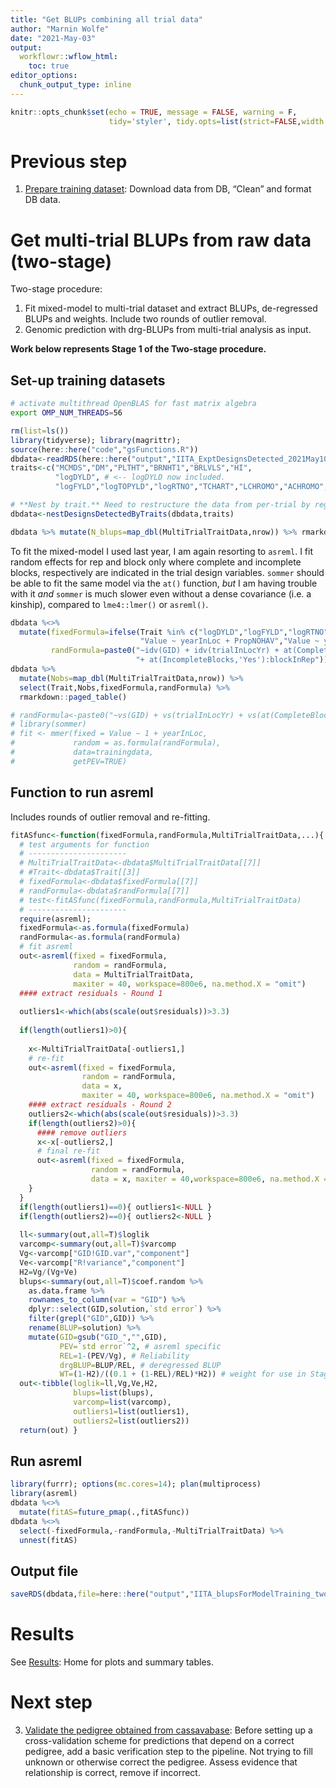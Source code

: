 ```yaml
---
title: "Get BLUPs combining all trial data"
author: "Marnin Wolfe"
date: "2021-May-03"
output: 
  workflowr::wflow_html:
    toc: true
editor_options:
  chunk_output_type: inline
---
```


```r
knitr::opts_chunk$set(echo = TRUE, message = FALSE, warning = F, 
                      tidy='styler', tidy.opts=list(strict=FALSE,width.cutoff=100), highlight=TRUE)
```

# Previous step 

1. [Prepare training dataset](01-cleanTPdata.html): Download data from DB, "Clean" and format DB data.

# Get multi-trial BLUPs from raw data (two-stage)

Two-stage procedure: 

1. Fit mixed-model to multi-trial dataset and extract BLUPs, de-regressed BLUPs and weights. Include two rounds of outlier removal.
2. Genomic prediction with drg-BLUPs from multi-trial analysis as input. 

**Work below represents Stage 1 of the Two-stage procedure.**

## Set-up training datasets
```bash
# activate multithread OpenBLAS for fast matrix algebra
export OMP_NUM_THREADS=56
```
```r
rm(list=ls())
library(tidyverse); library(magrittr);
source(here::here("code","gsFunctions.R"))
dbdata<-readRDS(here::here("output","IITA_ExptDesignsDetected_2021May10.rds"))
traits<-c("MCMDS","DM","PLTHT","BRNHT1","BRLVLS","HI",
          "logDYLD", # <-- logDYLD now included. 
          "logFYLD","logTOPYLD","logRTNO","TCHART","LCHROMO","ACHROMO","BCHROMO")

# **Nest by trait.** Need to restructure the data from per-trial by regrouping by trait. 
dbdata<-nestDesignsDetectedByTraits(dbdata,traits)
```

```r
dbdata %>% mutate(N_blups=map_dbl(MultiTrialTraitData,nrow)) %>% rmarkdown::paged_table()
```

To fit the mixed-model I used last year, I am again resorting to `asreml`. I fit random effects for rep and block only where complete and incomplete blocks, respectively are indicated in the trial design variables. `sommer` should be able to fit the same model via the `at()` function, _but_ I am having trouble with it _and_ `sommer` is much slower even without a dense covariance (i.e. a kinship), compared to `lme4::lmer()` or `asreml()`. 

```r
dbdata %<>% 
  mutate(fixedFormula=ifelse(Trait %in% c("logDYLD","logFYLD","logRTNO","logTOPYLD"),
                             "Value ~ yearInLoc + PropNOHAV","Value ~ yearInLoc"),
         randFormula=paste0("~idv(GID) + idv(trialInLocYr) + at(CompleteBlocks,'Yes'):repInTrial ",
                            "+ at(IncompleteBlocks,'Yes'):blockInRep"))
dbdata %>% 
  mutate(Nobs=map_dbl(MultiTrialTraitData,nrow)) %>% 
  select(Trait,Nobs,fixedFormula,randFormula) %>% 
  rmarkdown::paged_table()
```

```r
# randFormula<-paste0("~vs(GID) + vs(trialInLocYr) + vs(at(CompleteBlocks,'Yes'),repInTrial) + vs(at(IncompleteBlocks,'Yes'),blockInRep)")
# library(sommer)
# fit <- mmer(fixed = Value ~ 1 + yearInLoc,
#             random = as.formula(randFormula),
#             data=trainingdata,
#             getPEV=TRUE)
```

## Function to run asreml

Includes rounds of outlier removal and re-fitting.

```r
fitASfunc<-function(fixedFormula,randFormula,MultiTrialTraitData,...){
  # test arguments for function
  # ----------------------
  # MultiTrialTraitData<-dbdata$MultiTrialTraitData[[7]]
  # #Trait<-dbdata$Trait[[3]]
  # fixedFormula<-dbdata$fixedFormula[[7]]
  # randFormula<-dbdata$randFormula[[7]]
  # test<-fitASfunc(fixedFormula,randFormula,MultiTrialTraitData)
  # ----------------------
  require(asreml); 
  fixedFormula<-as.formula(fixedFormula)
  randFormula<-as.formula(randFormula)
  # fit asreml 
  out<-asreml(fixed = fixedFormula,
              random = randFormula,
              data = MultiTrialTraitData, 
              maxiter = 40, workspace=800e6, na.method.X = "omit")
  #### extract residuals - Round 1
  
  outliers1<-which(abs(scale(out$residuals))>3.3)
  
  if(length(outliers1)>0){
    
    x<-MultiTrialTraitData[-outliers1,]
    # re-fit
    out<-asreml(fixed = fixedFormula,
                random = randFormula,
                data = x, 
                maxiter = 40, workspace=800e6, na.method.X = "omit")
    #### extract residuals - Round 2
    outliers2<-which(abs(scale(out$residuals))>3.3)
    if(length(outliers2)>0){
      #### remove outliers
      x<-x[-outliers2,]
      # final re-fit
      out<-asreml(fixed = fixedFormula,
                  random = randFormula,
                  data = x, maxiter = 40,workspace=800e6, na.method.X = "omit")
    }
  }
  if(length(outliers1)==0){ outliers1<-NULL }
  if(length(outliers2)==0){ outliers2<-NULL }
  
  ll<-summary(out,all=T)$loglik
  varcomp<-summary(out,all=T)$varcomp
  Vg<-varcomp["GID!GID.var","component"]
  Ve<-varcomp["R!variance","component"]
  H2=Vg/(Vg+Ve)
  blups<-summary(out,all=T)$coef.random %>%
    as.data.frame %>%
    rownames_to_column(var = "GID") %>%
    dplyr::select(GID,solution,`std error`) %>%
    filter(grepl("GID",GID)) %>%
    rename(BLUP=solution) %>%
    mutate(GID=gsub("GID_","",GID),
           PEV=`std error`^2, # asreml specific
           REL=1-(PEV/Vg), # Reliability
           drgBLUP=BLUP/REL, # deregressed BLUP
           WT=(1-H2)/((0.1 + (1-REL)/REL)*H2)) # weight for use in Stage 2
  out<-tibble(loglik=ll,Vg,Ve,H2,
              blups=list(blups),
              varcomp=list(varcomp),
              outliers1=list(outliers1),
              outliers2=list(outliers2))
  return(out) }
```

## Run asreml
```r
library(furrr); options(mc.cores=14); plan(multiprocess)
library(asreml)
dbdata %<>% 
  mutate(fitAS=future_pmap(.,fitASfunc))
dbdata %<>%
  select(-fixedFormula,-randFormula,-MultiTrialTraitData) %>%
  unnest(fitAS)
```

## Output file
```r
saveRDS(dbdata,file=here::here("output","IITA_blupsForModelTraining_twostage_asreml_2021May10.rds"))
```

# Results

See [Results](07-Results.html): Home for plots and summary tables.

# Next step

3. [Validate the pedigree obtained from cassavabase](03-validatePedigree.html): Before setting up a cross-validation scheme for  predictions that depend on a correct pedigree, add a basic verification step to the pipeline. Not trying to fill unknown or otherwise correct the pedigree. Assess evidence that relationship is correct, remove if incorrect.
